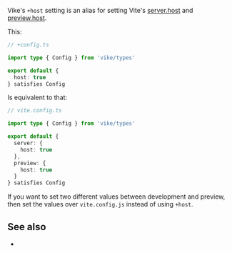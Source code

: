 
Vike's `+host` setting is an alias for setting Vite's [server.host](https://vite.dev/config/server-options.html#server-host) and [preview.host](https://vite.dev/config/preview-options.html#preview-host).

This:

```ts
// +config.ts

import type { Config } from 'vike/types'

export default {
  host: true
} satisfies Config
```

Is equivalent to that:

```ts
// vite.config.ts

import type { Config } from 'vike/types'

export default {
  server: {
    host: true
  },
  preview: {
    host: true
  }
} satisfies Config
```

If you want to set two different values between development and preview, then set the values over `vite.config.js` instead of using `+host`.


## See also

- <Link href="/settings" />

